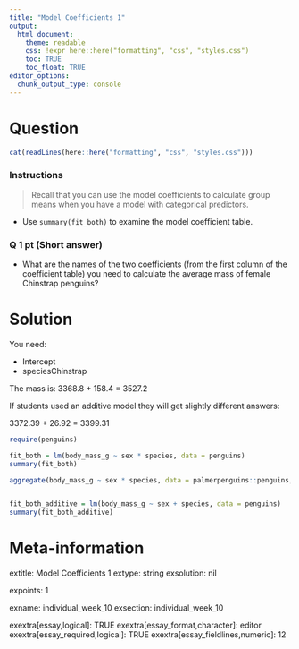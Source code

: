 ```yaml
---
title: "Model Coefficients 1"
output:  
  html_document:
    theme: readable
    css: !expr here::here("formatting", "css", "styles.css")
    toc: TRUE
    toc_float: TRUE
editor_options: 
  chunk_output_type: console
---
```



Question
========

```r
cat(readLines(here::here("formatting", "css", "styles.css")))
```



<div class="instructions">

### Instructions

> Recall that you can use the model coefficients to calculate group means when you have a model with categorical predictors.

- Use `summary(fit_both)` to examine the model coefficient table.

</div>

<div class="questions">

### Q 1 pt (Short answer)

- What are the names of the two coefficients (from the first column of the coefficient table) you need to calculate the average mass of female Chinstrap penguins?

</div>




Solution
========

You need:

- Intercept
- speciesChinstrap

The mass is: 3368.8 + 158.4 = 3527.2

If students used an additive model they will get slightly different answers:

3372.39 + 26.92 = 3399.31




```r
require(penguins)

fit_both = lm(body_mass_g ~ sex * species, data = penguins)
summary(fit_both)

aggregate(body_mass_g ~ sex * species, data = palmerpenguins::penguins, FUN = mean, na.rm = TRUE)


fit_both_additive = lm(body_mass_g ~ sex + species, data = penguins)
summary(fit_both_additive)

```


Meta-information
================

extitle: Model Coefficients 1
extype: string
exsolution: nil

expoints: 1

exname: individual_week_10
exsection: individual_week_10

exextra[essay,logical]: TRUE
exextra[essay_format,character]: editor
exextra[essay_required,logical]: TRUE
exextra[essay_fieldlines,numeric]: 12
